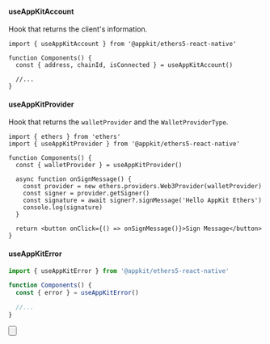 
#### useAppKitAccount

Hook that returns the client's information.

```tsx
import { useAppKitAccount } from '@appkit/ethers5-react-native'

function Components() {
  const { address, chainId, isConnected } = useAppKitAccount()

  //...
}
```

#### useAppKitProvider

Hook that returns the `walletProvider` and the `WalletProviderType`.

```tsx
import { ethers } from 'ethers'
import { useAppKitProvider } from '@appkit/ethers5-react-native'

function Components() {
  const { walletProvider } = useAppKitProvider()

  async function onSignMessage() {
    const provider = new ethers.providers.Web3Provider(walletProvider)
    const signer = provider.getSigner()
    const signature = await signer?.signMessage('Hello AppKit Ethers')
    console.log(signature)
  }

  return <button onClick={() => onSignMessage()}>Sign Message</button>
}
```

#### useAppKitError

```ts
import { useAppKitError } from '@appkit/ethers5-react-native'

function Components() {
  const { error } = useAppKitError()

  //...
}
```

<Button
  name="Learn More About Ethers v5"
  url="https://docs.ethers.org/v5/getting-started/#getting-started--contracts"
/>
